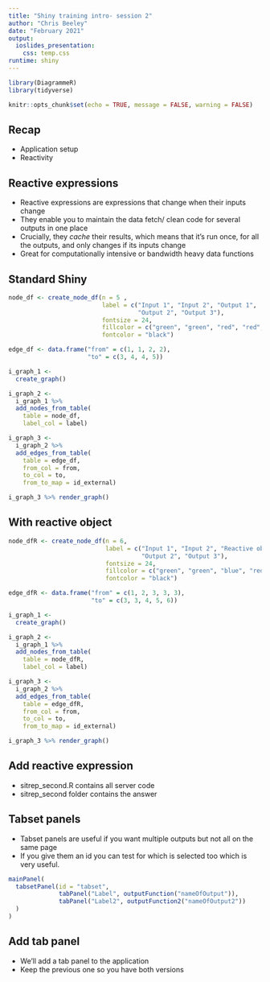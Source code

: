 ```yaml
---
title: "Shiny training intro- session 2"
author: "Chris Beeley"
date: "February 2021"
output: 
  ioslides_presentation:
    css: temp.css
runtime: shiny
---
```


```r

library(DiagrammeR)
library(tidyverse)

knitr::opts_chunk$set(echo = TRUE, message = FALSE, warning = FALSE)

```

## Recap

* Application setup
* Reactivity

## Reactive expressions

- Reactive expressions are expressions that change when their inputs change
- They enable you to maintain the data fetch/ clean code for several outputs in one place
- Crucially, they *cache* their results, which means that it's run once, for all the outputs, and only changes if its inputs change
- Great for computationally intensive or bandwidth heavy data functions

## Standard Shiny

```r

node_df <- create_node_df(n = 5 ,
                          label = c("Input 1", "Input 2", "Output 1", 
                                    "Output 2", "Output 3"),
                          fontsize = 24,
                          fillcolor = c("green", "green", "red", "red", "red"),
                          fontcolor = "black")

edge_df <- data.frame("from" = c(1, 1, 2, 2),
                      "to" = c(3, 4, 4, 5))

i_graph_1 <-
  create_graph()

i_graph_2 <-
  i_graph_1 %>%
  add_nodes_from_table(
    table = node_df,
    label_col = label)

i_graph_3 <-
  i_graph_2 %>%
  add_edges_from_table(
    table = edge_df,
    from_col = from,
    to_col = to,
    from_to_map = id_external)

i_graph_3 %>% render_graph()

```

## With reactive object

```r

node_dfR <- create_node_df(n = 6,
                           label = c("Input 1", "Input 2", "Reactive object", "Output 1", 
                                     "Output 2", "Output 3"),
                           fontsize = 24,
                           fillcolor = c("green", "green", "blue", "red", "red", "red"),
                           fontcolor = "black")

edge_dfR <- data.frame("from" = c(1, 2, 3, 3, 3),
                       "to" = c(3, 3, 4, 5, 6))

i_graph_1 <-
  create_graph()

i_graph_2 <-
  i_graph_1 %>%
  add_nodes_from_table(
    table = node_dfR,
    label_col = label)

i_graph_3 <-
  i_graph_2 %>%
  add_edges_from_table(
    table = edge_dfR,
    from_col = from,
    to_col = to,
    from_to_map = id_external)

i_graph_3 %>% render_graph()

```

## Add reactive expression

* sitrep_second.R contains all server code
* sitrep_second folder contains the answer

## Tabset panels

* Tabset panels are useful if you want multiple outputs but not all on the same page
* If you give them an id you can test for which is selected too which is very useful.

```r

mainPanel(
  tabsetPanel(id = "tabset",
              tabPanel("Label", outputFunction("nameOfOutput")),
              tabPanel("Label2", outputFunction2("nameOfOutput2"))
  )
)

```

## Add tab panel

* We'll add a tab panel to the application
* Keep the previous one so you have both versions
